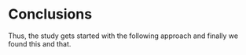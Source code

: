 # Conclusions

Thus, the study gets started with the following approach and finally we found this and that. 
